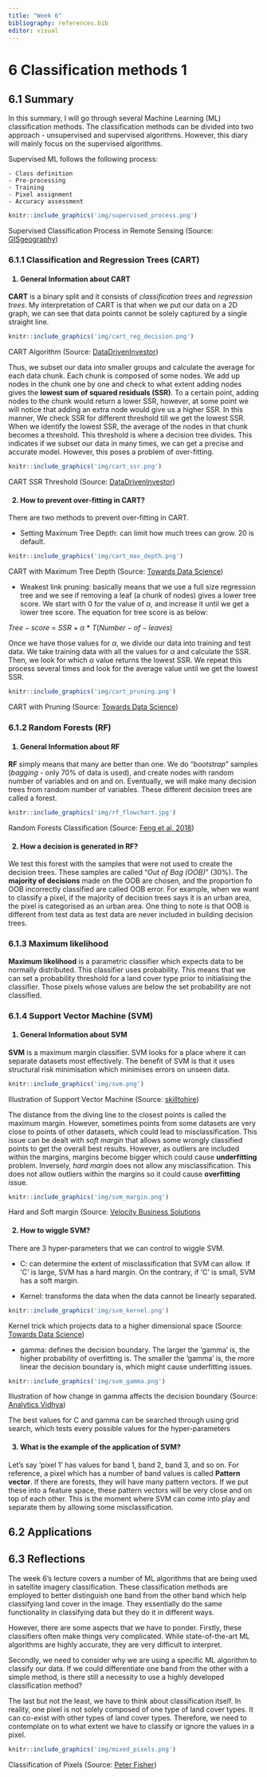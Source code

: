 ```yaml
---
title: "Week 6"
bibliography: references.bib
editor: visual
---
```


<h1>6 Classification methods 1</h1>

<h2>6.1 Summary</h2>

In this summary, I will go through several Machine Learning (ML) classification methods. The classification methods can be divided into two approach - unsupervised and supervised algorithms. However, this diary will mainly focus on the supervised algorithms.

Supervised ML follows the following process:

    - Class definition
    - Pre-processing
    - Training
    - Pixel assignment
    - Accuracy assessment

```r
knitr::include_graphics('img/supervised_process.png')
```

Supervised Classification Process in Remote Sensing (Source: [GISgeography](https://gisgeography.com/supervised-unsupervised-classification-arcgis/))

<h3>6.1.1 **Classification and Regression Trees (CART)**</h3>

<h4>

1)  General Information about CART

    </h4>

**CART** is a binary split and it consists of *classification trees* and *regression trees*. My interpretation of CART is that when we put our data on a 2D graph, we can see that data points cannot be solely captured by a single straight line.

```r
knitr::include_graphics('img/cart_reg_decision.png')
```

CART Algorithm (Source: [DataDrivenInvestor](https://medium.datadriveninvestor.com/how-do-regression-trees-work-94999c5105d))

Thus, we subset our data into smaller groups and calculate the average for each data chunk. Each chunk is composed of some nodes. We add up nodes in the chunk one by one and check to what extent adding nodes gives the **lowest sum of squared residuals (SSR)**. To a certain point, adding nodes to the chunk would return a lower SSR, however, at some point we will notice that adding an extra node would give us a higher SSR. In this manner, We check SSR for different threshold till we get the lowest SSR. When we identify the lowest SSR, the average of the nodes in that chunk becomes a threshold. This threshold is where a decision tree divides. This indicates if we subset our data in many times, we can get a precise and accurate model. However, this poses a problem of over-fitting.

```r
knitr::include_graphics('img/cart_ssr.png')
```

CART SSR Threshold (Source: [DataDrivenInvestor](https://medium.datadriveninvestor.com/how-do-regression-trees-work-94999c5105d))

<h4>

2)  How to prevent over-fitting in CART?

    </h4>

There are two methods to prevent over-fitting in CART.

-   Setting Maximum Tree Depth: can limit how much trees can grow. 20 is default.

```r
knitr::include_graphics('img/cart_max_depth.png')
```

CART with Maximum Tree Depth (Source: [Towards Data Science](https://towardsdatascience.com/3-techniques-to-avoid-overfitting-of-decision-trees-1e7d3d985a09))

-   Weakest link pruning: basically means that we use a full size regression tree and we see if removing a leaf (a chunk of nodes) gives a lower tree score. We start with 0 for the value of $\alpha$, and increase it until we get a lower tree score. The equation for tree score is as below:

$Tree-score$ = $SSR$ + $\alpha$ \* $T(Number-of-leaves)$

Once we have those values for $\alpha$, we divide our data into training and test data. We take training data with all the values for $\alpha$ and calculate the SSR. Then, we look for which $\alpha$ value returns the lowest SSR. We repeat this process several times and look for the average value until we get the lowest SSR.

```r
knitr::include_graphics('img/cart_pruning.png')
```

CART with Pruning (Source: [Towards Data Science](https://towardsdatascience.com/3-techniques-to-avoid-overfitting-of-decision-trees-1e7d3d985a09))

<h3>6.1.2 **Random Forests (RF)**</h3>

<h4>

1)  General Information about RF

    </h4>

**RF** simply means that many are better than one. We do "*bootstrap*" samples (*bagging* - only 70% of data is used), and create nodes with random number of variables and on and on. Eventually, we will make many decision trees from random number of variables. These different decision trees are called a forest.

```r
knitr::include_graphics('img/rf_flowchart.jpg')
```

Random Forests Classification (Source: [Feng et al, 2018](https://doi.org/10.1080/01431161.2018.1479794))

<h4>

2)  How a decision is generated in RF?

    </h4>

We test this forest with the samples that were not used to create the decision trees. These samples are called "*Out of Bag (OOB)*" (30%). The **majority of decisions** made on the OOB are chosen, and the proportion fo OOB incorrectly classified are called OOB error. For example, when we want to classify a pixel, if the majority of decision trees says it is an urban area, the pixel is categorised as an urban area. One thing to note is that OOB is different from test data as test data are never included in building decision trees.

<h3>6.1.3 **Maximum likelihood**</h3>

**Maximum likelihood** is a parametric classifier which expects data to be normally distributed. This classifier uses probability. This means that we can set a probability threshold for a land cover type prior to initialising the classifier. Those pixels whose values are below the set probability are not classified.

<h3>6.1.4 **Support Vector Machine (SVM)**</h3>

<h4>

1)  General Information about SVM

    </h4>

**SVM** is a maximum margin classifier. SVM looks for a place where it can separate datasets most effectively. The benefit of SVM is that it uses structural risk minimisation which minimises errors on unseen data.

```r
knitr::include_graphics('img/svm.png')
```

Illustration of Support Vector Machine (Source: [skilltohire](https://medium.com/@skilltohire/support-vector-machines-4d28a427ebd))

The distance from the diving line to the closest points is called the maximum margin. However, sometimes points from some datasets are very close to points of other datasets, which could lead to misclassification. This issue can be dealt with *soft margin* that allows some wrongly classified points to get the overall best results. However, as outliers are included within the margins, margins become bigger which could cause **underfitting** problem. Inversely, *hard margin* does not allow any misclassification. This does not allow outliers within the margins so it could cause **overfitting** issue.

```r
knitr::include_graphics('img/svm_margin.png')
```

Hard and Soft margin (Source: [Velocity Business Solutions](https://www.vebuso.com/2020/02/a-top-machine-learning-algorithm-explained-support-vector-machines-svms/)

<h4>

2)  How to wiggle SVM?

    </h4>

There are 3 hyper-parameters that we can control to wiggle SVM.

-   C: can determine the extent of misclassification that SVM can allow. If 'C' is large, SVM has a hard margin. On the contrary, if 'C' is small, SVM has a soft margin.

-   Kernel: transforms the data when the data cannot be linearly separated.

```r
knitr::include_graphics('img/svm_kernel.png')
```

Kernel trick which projects data to a higher dimensional space (Source: [Towards Data Science](https://towardsdatascience.com/support-vector-machines-svm-clearly-explained-a-python-tutorial-for-classification-problems-29c539f3ad8))

-   gamma: defines the decision boundary. The larger the 'gamma' is, the higher probability of overfitting is. The smaller the 'gamma' is, the more linear the decision boundary is, which might cause underfitting issues.

```r
knitr::include_graphics('img/svm_gamma.png')
```

Illustration of how change in gamma affects the decision boundary (Source: [Analytics Vidhya](https://www.analyticsvidhya.com/blog/2021/06/support-vector-machine-better-understanding/))

The best values for C and gamma can be searched through using grid search, which tests every possible values for the hyper-parameters

<h4>

3)  What is the example of the application of SVM?

    </h4>

Let's say 'pixel 1' has values for band 1, band 2, band 3, and so on. For reference, a pixel which has a number of band values is called **Pattern vector**. If there are forests, they will have many pattern vectors. If we put these into a feature space, these pattern vectors will be very close and on top of each other. This is the moment where SVM can come into play and separate them by allowing some misclassification.

<h2>6.2 Applications</h2>

<h2>6.3 Reflections</h2>

The week 6's lecture covers a number of ML algorithms that are being used in satellite imagery classification. These classification methods are employed to better distinguish one band from the other band which help classifying land cover in the image. They essentially do the same functionality in classifying data but they do it in different ways.

However, there are some aspects that we have to ponder. Firstly, these classifiers often make things very complicated. While state-of-the-art ML algorithms are highly accurate, they are very difficult to interpret.

Secondly, we need to consider why we are using a specific ML algorithm to classify our data. If we could differentiate one band from the other with a simple method, is there still a necessity to use a highly developed classification method?

The last but not the least, we have to think about classification itself. In reality, one pixel is not solely composed of one type of land cover types. It can co-exist with other types of land cover types. Therefore, we need to contemplate on to what extent we have to classify or ignore the values in a pixel.

```r
knitr::include_graphics('img/mixed_pixels.png')
```

Classification of Pixels (Source: [Peter Fisher](https://www.researchgate.net/figure/Four-causes-of-mixed-pixels_fig3_242103275))
